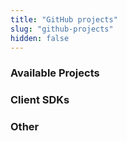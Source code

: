 ```yaml
---
title: "GitHub projects"
slug: "github-projects"
hidden: false
---
```


### Available Projects
<CardsWrapper>
  <SimpleTextCard
    icon="img/github.svg"
    iconDark="img/github-dark.svg"
    title="Diem Core"
    overlay="The primary source code for the Diem project"
    to="https://github.com/libra/libra"
  />
  <SimpleTextCard
    icon="img/github.svg"
    iconDark="img/github-dark.svg"
    title="Diem Improvement Protocol"
    overlay="The primary source code for the DIPS Project"
    to="https://github.com/libra/lip"
  />
</CardsWrapper>

### Client SDKs
<CardsWrapper>
  <SimpleTextCard
    icon="img/github.svg"
    iconDark="img/github-dark.svg"
    title="Python SDK"
    overlay=""
    to="https://github.com/libra/client-sdk-python"
  />
  <SimpleTextCard
    icon="img/github.svg"
    iconDark="img/github-dark.svg"
    title="Java SDK"
    overlay=""
    to="https://github.com/libra/client-sdk-java"
  />
  <SimpleTextCard
    icon="img/github.svg"
    iconDark="img/github-dark.svg"
    title="Go SDK"
    overlay=""
    to="https://github.com/libra/client-sdk-go"
  />
</CardsWrapper>

### Other
<CardsWrapper>
  <SimpleTextCard
    icon="img/github.svg"
    iconDark="img/github-dark.svg"
    title="Off-Chain Reference"
    overlay=""
    to="https://github.com/libra/off-chain-reference"
  />
  <SimpleTextCard
    icon="img/github.svg"
    iconDark="img/github-dark.svg"
    title="BCS"
    overlay="Binary Canonical Serializer"
    to="https://github.com/diem/bcs"
  />
  <SimpleTextCard
    icon="img/github.svg"
    iconDark="img/github-dark.svg"
    title="Rosetta Proxy"
    overlay=""
    to="https://github.com/libra/rosetta-proxy"
  />
</CardsWrapper>
